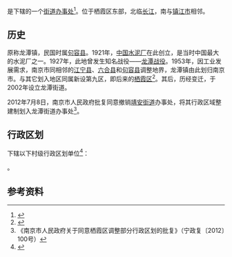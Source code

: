 {{中国乡级行政区
|景观照片文件名       = Jiangsu Nanjing Qixia - China Cement Factory (Anhui CONCH) - Zhuizi Mt IMG 6573.jpg
|景观照片描述         = [[中国水泥厂|中国水泥厂]]
|汉语拼音 = 
|其他语言 = 
|其他语言名称 = 
|旧称 = 
|地名出处 = 镇上形似一对龙眼的水洼<ref>{{cite web|title=南京栖霞那些人情味的小站，配得上一切人间冷暖|url=http://tour2.jschina.com.cn/system/2016/07/28/029280098.shtml|publisher=中国江苏网|date=2016-07-28}}{{dead link|date=2018年2月 |bot=InternetArchiveBot |fix-attempted=yes }}</ref>
|位置图文件名 = 
|位置图描述 = 
|自定义图片= 
|建置时间 = 
|政府驻地 = 
|毗邻 = 
|总面积 = 
|总人口 = 
|总人口年份 = 
|户籍人口 = 
|户籍人口年份 = 
|常住人口 = 
|常住人口年份 = 
|人口密度 = 
|GDP = 
|GDP年份 = 
|邮政编码 = 
|电话区号 = 025
|官方网站             = 
|网站名称             = 
|32/01/13/006/000}}

'''{{PAGENAMEBASE}}'''是{{PRC admin/fullname|32/01/13/006/000|3}}下辖的一个[[街道办事处|街道办事处]]<ref>{{PRC admin/ref sgc|{{PRC admin/parent|32/01/13/006/000}}}}</ref>。位于栖霞区东部，北临[[长江|长江]]，南与[[镇江市|镇江市]]相邻。

== 历史 ==
原称龙潭镇，民国时属[[句容县|句容县]]。1921年，[[中国水泥厂|中国水泥厂]]在此创立，是当时中国最大的水泥厂之一。1927年，此地曾发生知名战役——[[龍潭戰鬥|龙潭战役]]。1953年，因工业发展需求，南京市同相邻的[[江宁县|江宁县]]、[[六合县|六合县]]和[[句容县|句容县]]调整地界，龙潭镇由此划归南京市。与其它划入地区同属新设第九区，即后来的[[栖霞区|栖霞区]]<ref>{{Cite book|url=http://221.226.86.187:8080/webpic/njdfz/eWebEditor/uploadfile/64/20090114/20090114135313398.pdf|title=南京简志|date=1986-12-00|author=南京市地方志编纂委员会办公室（编纂）|publisher=江苏古籍出版社|isbn=|pages=8-9|chapter=第一篇 建置 行政区划|language=Zh-hans}}{{Dead link}}</ref>。其后，历经变迁，于2002年设立龙潭街道。

2012年7月8日，南京市人民政府批复同意撤销[[靖安街道|靖安街道]]办事处，将其行政区域整建制划入龙潭街道办事处<ref>《南京市人民政府关于同意栖霞区调整部分行政区划的批复》（宁政复〔2012〕100号）</ref>。

== 行政区划 ==
{{PAGENAMEBASE}}下辖以下村级行政区划单位<ref>{{PRC admin/ref sgc|32/01/13/006/000}}</ref>：

{{PRC admin/children|32/01/13/006/000}}。

== 参考资料 ==
{{reflist}}

{{江苏行政区划小作品}}
{{PRC admin/navcat|32/01/13/006/000}}